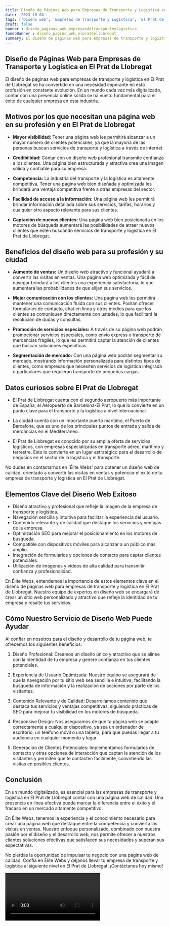 ```yaml
---
title: Diseño de Páginas Web para Empresas de Transporte y Logística en El Prat de Llobregat
date: '2023-10-04'
tags: ['Diseño web', 'Empresas de Transporte y Logística', 'El Prat de Llobregat']
draft: false
banner : diseño_paginas_web_empresasdetransporteylogística
fondoBanner : diseño_pagina_web_elpratdellobregat
summary: El diseño de páginas web para empresas de transporte y logística en El Prat de Llobregat se ha convertido en una necesidad imperante en esta profesión en constante evolución. En un mundo cada vez más digitalizado, contar con una presencia online sólida se ha vuelto fundamental para el éxito de cualquier empresa en esta industria. 
---
```


## Diseño de Páginas Web para Empresas de Transporte y Logística en El Prat de Llobregat

El diseño de páginas web para empresas de transporte y logística en El Prat de Llobregat se ha convertido en una necesidad imperante en esta profesión en constante evolución. En un mundo cada vez más digitalizado, contar con una presencia online sólida se ha vuelto fundamental para el éxito de cualquier empresa en esta industria. 

## Motivos por los que necesitan una página web en su profesión y en El Prat de Llobregat

- **Mayor visibilidad:** Tener una página web les permitirá alcanzar a un mayor número de clientes potenciales, ya que la mayoría de las personas buscan servicios de transporte y logística a través de internet.

- **Credibilidad:** Contar con un diseño web profesional transmite confianza a los clientes. Una página bien estructurada y atractiva crea una imagen sólida y confiable para su empresa.

- **Competencia:** La industria del transporte y la logística es altamente competitiva. Tener una página web bien diseñada y optimizada les brindará una ventaja competitiva frente a otras empresas del sector.

- **Facilidad de acceso a la información:** Una página web les permitirá brindar información detallada sobre sus servicios, tarifas, horarios y cualquier otro aspecto relevante para sus clientes.

- **Captación de nuevos clientes:** Una página web bien posicionada en los motores de búsqueda aumentará las posibilidades de atraer nuevos clientes que estén buscando servicios de transporte y logística en El Prat de Llobregat.

## Beneficios del diseño web para su profesión y su ciudad

- **Aumento de ventas:** Un diseño web atractivo y funcional ayudará a convertir las visitas en ventas. Una página web optimizada y fácil de navegar brindará a los clientes una experiencia satisfactoria, lo que aumentará las probabilidades de que elijan sus servicios.

- **Mejor comunicación con los clientes:** Una página web les permitirá mantener una comunicación fluida con sus clientes. Podrán ofrecer formularios de contacto, chat en línea y otros medios para que los clientes se comuniquen directamente con ustedes, lo que facilitará la resolución de dudas y consultas.

- **Promoción de servicios especiales:** A través de su página web podrán promocionar servicios especiales, como envío express o transporte de mercancías frágiles, lo que les permitirá captar la atención de clientes que buscan soluciones específicas.

- **Segmentación de mercado:** Con una página web podrán segmentar su mercado, mostrando información personalizada para distintos tipos de clientes, como empresas que necesiten servicios de logística integrada o particulares que requieran transporte de pequeñas cargas.

## Datos curiosos sobre El Prat de Llobregat

- El Prat de Llobregat cuenta con el segundo aeropuerto más importante de España, el Aeropuerto de Barcelona-El Prat, lo que lo convierte en un punto clave para el transporte y la logística a nivel internacional.

- La ciudad cuenta con un importante puerto marítimo, el Puerto de Barcelona, que es uno de los principales puntos de entrada y salida de mercancías en el Mediterráneo.

- El Prat de Llobregat es conocido por su amplia oferta de servicios logísticos, con empresas especializadas en transporte aéreo, marítimo y terrestre. Esto lo convierte en un lugar estratégico para el desarrollo de negocios en el sector de la logística y el transporte.

No dudes en contactarnos en 'Élite Webs' para obtener un diseño web de calidad, orientado a convertir las visitas en ventas y potenciar el éxito de tu empresa de transporte y logística en El Prat de Llobregat.

<GifSeo />

<Cta />

## Elementos Clave del Diseño Web Exitoso
- Diseño atractivo y profesional que refleje la imagen de la empresa de transporte y logística.
- Navegación sencilla y intuitiva para facilitar la experiencia del usuario.
- Contenido relevante y de calidad que destaque los servicios y ventajas de la empresa.
- Optimización SEO para mejorar el posicionamiento en los motores de búsqueda.
- Compatible con dispositivos móviles para alcanzar a un público más amplio.
- Integración de formularios y opciones de contacto para captar clientes potenciales.
- Utilización de imágenes y videos de alta calidad para transmitir confianza y profesionalidad.

En Élite Webs, entendemos la importancia de estos elementos clave en el diseño de páginas web para empresas de transporte y logística en El Prat de Llobregat. Nuestro equipo de expertos en diseño web se encargará de crear un sitio web personalizado y atractivo que refleje la identidad de tu empresa y resalte tus servicios.

## Cómo Nuestro Servicio de Diseño Web Puede Ayudar
Al confiar en nosotros para el diseño y desarrollo de tu página web, te ofrecemos los siguientes beneficios:

1. Diseño Profesional: Creamos un diseño único y atractivo que se alinee con la identidad de tu empresa y genere confianza en tus clientes potenciales.

2. Experiencia de Usuario Optimizada: Nuestro equipo se asegurará de que la navegación por tu sitio web sea sencilla e intuitiva, facilitando la búsqueda de información y la realización de acciones por parte de los visitantes.

3. Contenido Relevante y de Calidad: Desarrollamos contenido que destaca tus servicios y ventajas competitivas, siguiendo prácticas de SEO para mejorar tu visibilidad en los motores de búsqueda.

4. Responsive Design: Nos aseguramos de que tu página web se adapte correctamente a cualquier dispositivo, ya sea un ordenador de escritorio, un teléfono móvil o una tableta, para que puedas llegar a tu audiencia en cualquier momento y lugar.

5. Generación de Clientes Potenciales: Implementamos formularios de contacto y otras opciones de interacción que captan la atención de los visitantes y permiten que te contacten fácilmente, convirtiendo las visitas en posibles clientes.

## Conclusión
En un mundo digitalizado, es esencial para las empresas de transporte y logística en El Prat de Llobregat contar con una página web de calidad. Una presencia en línea efectiva puede marcar la diferencia entre el éxito y el fracaso en un mercado altamente competitivo.

En Élite Webs, tenemos la experiencia y el conocimiento necesario para crear una página web que destaque entre la competencia y convierta las visitas en ventas. Nuestro enfoque personalizado, combinado con nuestra pasión por el diseño y el desarrollo web, nos permite ofrecer a nuestros clientes soluciones efectivas que satisfacen sus necesidades y superan sus expectativas.

No pierdas la oportunidad de impulsar tu negocio con una página web de calidad. Confía en Élite Webs y déjanos llevar tu empresa de transporte y logística al siguiente nivel en El Prat de Llobregat. ¡Contáctanos hoy mismo!

<Video />

<CtaBot job='Empresas de Transporte y Logística' city='El Prat de Llobregat'/>

<Gmaps query='El Prat de Llobregat+españa+maps' />